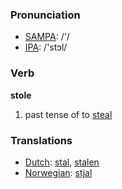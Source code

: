 === Pronunciation ===
*[[w:SAMPA|SAMPA]]: /'/
*[[w:IPA|IPA]]: /'stɔl/

=== Verb ===

'''stole'''

# past tense of to [[steal]]

=== Translations ===
*[[Dutch]]: [[stal]], [[stalen]]
*[[Norwegian]]: [[stjal]]